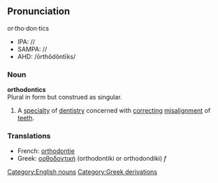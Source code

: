 =={{en}}==
==Pronunciation==
or·tho·don·tics
*IPA: //
*SAMPA: //
*AHD: /ōrthôdôntīks/
===Noun===
{{wikipedia}}
'''orthodontics'''<br>
Plural in form but construed as singular.
#A [[specialty]] of [[dentistry]] concerned with [[correct]]ing [[misalignment]] of [[teeth]].
===Translations===
*French: [[orthodontie]]
*Greek: [[ορθοδοντική]] (orthodontiki or orthodondiki) ''f''

[[Category:English nouns]][[Category:Greek derivations]]